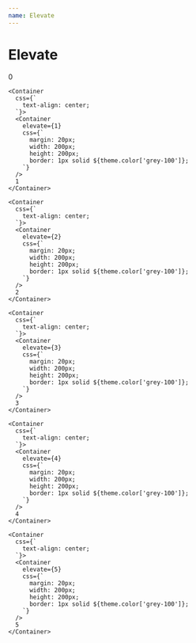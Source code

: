 ```yaml
---
name: Elevate
---
```




# Elevate

<ThemeProvider>
  <Flex wrap='wrap'>
    <Container css={`text-align: center`}>
      <Container
        elevate={0}
        css={`
          margin: 20px;
          width: 200px;
          height: 200px;
          border: 1px solid ${theme.color['grey-100']};
        `}
      />
      0
    </Container>

    <Container
      css={`
        text-align: center;
      `}>
      <Container
        elevate={1}
        css={`
          margin: 20px;
          width: 200px;
          height: 200px;
          border: 1px solid ${theme.color['grey-100']};
        `}
      />
      1
    </Container>

    <Container
      css={`
        text-align: center;
      `}>
      <Container
        elevate={2}
        css={`
          margin: 20px;
          width: 200px;
          height: 200px;
          border: 1px solid ${theme.color['grey-100']};
        `}
      />
      2
    </Container>

    <Container
      css={`
        text-align: center;
      `}>
      <Container
        elevate={3}
        css={`
          margin: 20px;
          width: 200px;
          height: 200px;
          border: 1px solid ${theme.color['grey-100']};
        `}
      />
      3
    </Container>

    <Container
      css={`
        text-align: center;
      `}>
      <Container
        elevate={4}
        css={`
          margin: 20px;
          width: 200px;
          height: 200px;
          border: 1px solid ${theme.color['grey-100']};
        `}
      />
      4
    </Container>

    <Container
      css={`
        text-align: center;
      `}>
      <Container
        elevate={5}
        css={`
          margin: 20px;
          width: 200px;
          height: 200px;
          border: 1px solid ${theme.color['grey-100']};
        `}
      />
      5
    </Container>

  </Flex>
</ThemeProvider>
